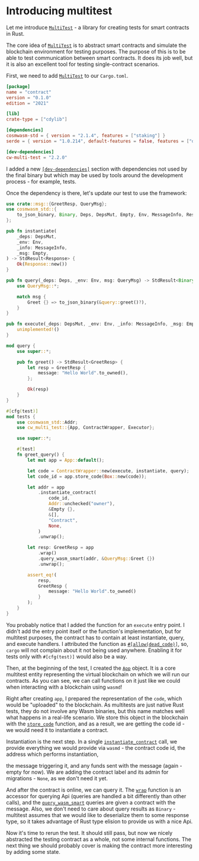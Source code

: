 # Introducing multitest

Let me introduce [`MultiTest`](../../cw-multi-test) - a library for creating tests for smart
contracts in Rust.

The core idea of [`MultiTest`](../../cw-multi-test) is to abstract smart contracts and simulate the
blockchain environment for testing purposes. The purpose of this is to be able to test communication
between smart contracts. It does its job well, but it is also an excellent tool for testing
single-contract scenarios.

First, we need to add [`MultiTest`](../../cw-multi-test) to our `Cargo.toml`.

```toml copy filename="Cargo.toml"
[package]
name = "contract"
version = "0.1.0"
edition = "2021"

[lib]
crate-type = ["cdylib"]

[dependencies]
cosmwasm-std = { version = "2.1.4", features = ["staking"] }
serde = { version = "1.0.214", default-features = false, features = ["derive"] }

[dev-dependencies]
cw-multi-test = "2.2.0"
```

I added a new
[`[dev-dependencies]`](https://doc.rust-lang.org/cargo/reference/specifying-dependencies.html#development-dependencies)
section with dependencies not used by the final binary but which may be used by tools around the
development process - for example, tests.

Once the dependency is there, let's update our test to use the framework:

```rust copy {23-25, 39-76} filename="src/contract.rs"
use crate::msg::{GreetResp, QueryMsg};
use cosmwasm_std::{
    to_json_binary, Binary, Deps, DepsMut, Empty, Env, MessageInfo, Response, StdResult,
};

pub fn instantiate(
    _deps: DepsMut,
    _env: Env,
    _info: MessageInfo,
    _msg: Empty,
) -> StdResult<Response> {
    Ok(Response::new())
}

pub fn query(_deps: Deps, _env: Env, msg: QueryMsg) -> StdResult<Binary> {
    use QueryMsg::*;

    match msg {
        Greet {} => to_json_binary(&query::greet()?),
    }
}

pub fn execute(_deps: DepsMut, _env: Env, _info: MessageInfo, _msg: Empty) -> StdResult<Response> {
    unimplemented!()
}

mod query {
    use super::*;

    pub fn greet() -> StdResult<GreetResp> {
        let resp = GreetResp {
            message: "Hello World".to_owned(),
        };

        Ok(resp)
    }
}

#[cfg(test)]
mod tests {
    use cosmwasm_std::Addr;
    use cw_multi_test::{App, ContractWrapper, Executor};

    use super::*;

    #[test]
    fn greet_query() {
        let mut app = App::default();

        let code = ContractWrapper::new(execute, instantiate, query);
        let code_id = app.store_code(Box::new(code));

        let addr = app
            .instantiate_contract(
                code_id,
                Addr::unchecked("owner"),
                &Empty {},
                &[],
                "Contract",
                None,
            )
            .unwrap();

        let resp: GreetResp = app
            .wrap()
            .query_wasm_smart(addr, &QueryMsg::Greet {})
            .unwrap();

        assert_eq!(
            resp,
            GreetResp {
                message: "Hello World".to_owned()
            }
        );
    }
}
```

You probably notice that I added the function for an `execute` entry point. I didn't add the entry
point itself or the function's implementation, but for multitest purposes, the contract has to
contain at least instantiate, query, and execute handlers. I attributed the function as
[`#[allow(dead_code)]`](https://doc.rust-lang.org/reference/attributes/diagnostics.html#lint-check-attributes),
so, `cargo` will not complain about it not being used anywhere. Enabling it for tests only with
`#[cfg(test)]` would also be a way.

Then, at the beginning of the test, I created the
[`App`](https://docs.rs/cw-multi-test/latest/cw_multi_test/struct.App.html#) object. It is a core
multitest entity representing the virtual blockchain on which we will run our contracts. As you can
see, we can call functions on it just like we could when interacting with a blockchain using
`wasmd`!

Right after creating `app`, I prepared the representation of the `code`, which would be "uploaded"
to the blockchain. As multitests are just native Rust tests, they do not involve any Wasm binaries,
but this name matches well what happens in a real-life scenario. We store this object in the
blockchain with the
[`store_code`](https://docs.rs/cw-multi-test/latest/cw_multi_test/struct.App.html#method.store_code)
function, and as a result, we are getting the code id - we would need it to instantiate a contract.

Instantiation is the next step. In a single
[`instantiate_contract`](https://docs.rs/cw-multi-test/latest/cw_multi_test/trait.Executor.html#method.instantiate_contract)
call, we provide everything we would provide via `wasmd` - the contract code id, the address which
performs instantiation,

the message triggering it, and any funds sent with the message (again - empty for now). We are
adding the contract label and its admin for migrations - `None`, as we don't need it yet.

And after the contract is online, we can query it. The
[`wrap`](https://docs.rs/cw-multi-test/latest/cw_multi_test/struct.App.html?search=in#method.wrap)
function is an accessor for querying Api (queries are handled a bit differently than other calls),
and the
[`query_wasm_smart`](https://docs.rs/cosmwasm-std/latest/cosmwasm_std/struct.QuerierWrapper.html#method.query_wasm_smart)
queries are given a contract with the message. Also, we don't need to care about query results as
`Binary` - multitest assumes that we would like to deserialize them to some response type, so it
takes advantage of Rust type elision to provide us with a nice Api.

Now it's time to rerun the test. It should still pass, but now we nicely abstracted the testing
contract as a whole, not some internal functions. The next thing we should probably cover is making
the contract more interesting by adding some state.
